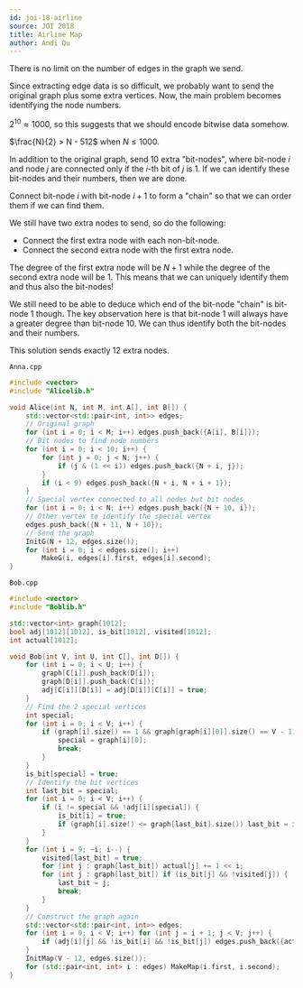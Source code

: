 ```yaml
---
id: joi-18-airline
source: JOI 2018
title: Airline Map
author: Andi Qu
---
```


<Spoiler title="Hint 1">

There is no limit on the number of edges in the graph we send.

Since extracting edge data is so difficult, we probably want to send the original graph plus some extra vertices. Now, the main problem becomes identifying the node numbers.

</Spoiler>

<Spoiler title="Hint 2">

$2^{10} \approx 1000$, so this suggests that we should encode bitwise data somehow.

</Spoiler>

<Spoiler title="Hint 3">

$\frac{N}{2} > N - 512$ when $N \leq 1000$.

</Spoiler>

<Spoiler title="Solution">

In addition to the original graph, send 10 extra "bit-nodes", where bit-node $i$ and node $j$ are connected only if the $i$-th bit of $j$ is 1. If we can identify these bit-nodes and their numbers, then we are done.

Connect bit-node $i$ with bit-node $i + 1$ to form a "chain" so that we can order them if we can find them.

We still have two extra nodes to send, so do the following:
- Connect the first extra node with each non-bit-node.
- Connect the second extra node with the first extra node.

The degree of the first extra node will be $N + 1$ while the degree of the second extra node will be 1. This means that we can uniquely identify them and thus also the bit-nodes!

We still need to be able to deduce which end of the bit-node "chain" is bit-node 1 though. The key observation here is that bit-node 1 will always have a greater degree than bit-node 10. We can thus identify both the bit-nodes and their numbers.

This solution sends exactly 12 extra nodes.

`Anna.cpp`
```cpp
#include <vector>
#include "Alicelib.h"

void Alice(int N, int M, int A[], int B[]) {
    std::vector<std::pair<int, int>> edges;
    // Original graph
    for (int i = 0; i < M; i++) edges.push_back({A[i], B[i]});
    // Bit nodes to find node numbers
    for (int i = 0; i < 10; i++) {
        for (int j = 0; j < N; j++) {
            if (j & (1 << i)) edges.push_back({N + i, j});
        }
        if (i < 9) edges.push_back({N + i, N + i + 1});
    }
    // Special vertex connected to all nodes but bit nodes
    for (int i = 0; i < N; i++) edges.push_back({N + 10, i});
    // Other vertex to identify the special vertex
    edges.push_back({N + 11, N + 10});
    // Send the graph
    InitG(N + 12, edges.size());
    for (int i = 0; i < edges.size(); i++)
        MakeG(i, edges[i].first, edges[i].second);
}
```

`Bob.cpp`
```cpp
#include <vector>
#include "Boblib.h"

std::vector<int> graph[1012];
bool adj[1012][1012], is_bit[1012], visited[1012];
int actual[1012];

void Bob(int V, int U, int C[], int D[]) {
    for (int i = 0; i < U; i++) {
        graph[C[i]].push_back(D[i]);
        graph[D[i]].push_back(C[i]);
        adj[C[i]][D[i]] = adj[D[i]][C[i]] = true;
    }
    // Find the 2 special vertices
    int special;
    for (int i = 0; i < V; i++) {
        if (graph[i].size() == 1 && graph[graph[i][0]].size() == V - 11) {
            special = graph[i][0];
            break;
        }
    }
    is_bit[special] = true;
    // Identify the bit vertices
    int last_bit = special;
    for (int i = 0; i < V; i++) {
        if (i != special && !adj[i][special]) {
            is_bit[i] = true;
            if (graph[i].size() <= graph[last_bit].size()) last_bit = i;
        }
    }
    for (int i = 9; ~i; i--) {
        visited[last_bit] = true;
        for (int j : graph[last_bit]) actual[j] += 1 << i;
        for (int j : graph[last_bit]) if (is_bit[j] && !visited[j]) {
            last_bit = j;
            break;
        }
    }
    // Construct the graph again
    std::vector<std::pair<int, int>> edges;
    for (int i = 0; i < V; i++) for (int j = i + 1; j < V; j++) {
        if (adj[i][j] && !is_bit[i] && !is_bit[j]) edges.push_back({actual[i], actual[j]});
    }
    InitMap(V - 12, edges.size());
    for (std::pair<int, int> i : edges) MakeMap(i.first, i.second);
}
```

</Spoiler>
